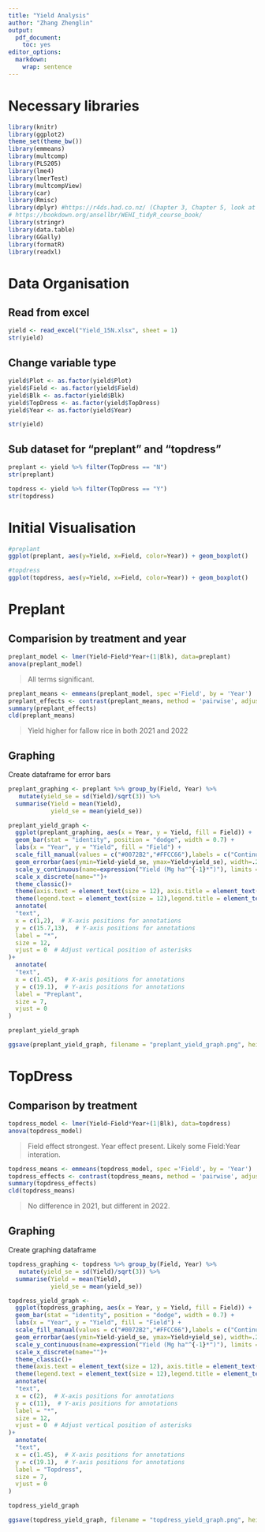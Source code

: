 ```yaml
---
title: "Yield Analysis"
author: "Zhang Zhenglin"
output:
  pdf_document:
    toc: yes
editor_options:
  markdown:
    wrap: sentence
---
```


# Necessary libraries

```r
library(knitr)
library(ggplot2)
theme_set(theme_bw())
library(emmeans)
library(multcomp)
library(PLS205)
library(lme4)
library(lmerTest)
library(multcompView)
library(car)
library(Rmisc) 
library(dplyr) #https://r4ds.had.co.nz/ (Chapter 3, Chapter 5, look at filter and select)
# https://bookdown.org/ansellbr/WEHI_tidyR_course_book/
library(stringr) 
library(data.table)
library(GGally)
library(formatR)
library(readxl)
```

# Data Organisation

## Read from excel

```r
yield <- read_excel("Yield_15N.xlsx", sheet = 1)
str(yield)
```

## Change variable type

```r
yield$Plot <- as.factor(yield$Plot)
yield$Field <- as.factor(yield$Field)
yield$Blk <- as.factor(yield$Blk)
yield$TopDress <- as.factor(yield$TopDress)
yield$Year <- as.factor(yield$Year)

str(yield)
```

## Sub dataset for "preplant" and "topdress"

```r
preplant <- yield %>% filter(TopDress == "N")
str(preplant)

topdress <- yield %>% filter(TopDress == "Y")
str(topdress)
```

# Initial Visualisation

```r
#preplant
ggplot(preplant, aes(y=Yield, x=Field, color=Year)) + geom_boxplot()

#topdress
ggplot(topdress, aes(y=Yield, x=Field, color=Year)) + geom_boxplot()
```

# Preplant

## Comparision by treatment and year

```r
preplant_model <- lmer(Yield~Field*Year+(1|Blk), data=preplant)
anova(preplant_model)
```

> All terms significant.

```r
preplant_means <- emmeans(preplant_model, spec ='Field', by = 'Year')
preplant_effects <- contrast(preplant_means, method = 'pairwise', adjust = "tukey")
summary(preplant_effects)
cld(preplant_means)
```

> Yield higher for fallow rice in both 2021 and 2022

## Graphing

Create dataframe for error bars

```r
preplant_graphing <- preplant %>% group_by(Field, Year) %>% 
   mutate(yield_se = sd(Yield)/sqrt(3)) %>% 
  summarise(Yield = mean(Yield),
            yield_se = mean(yield_se))
```

```r
preplant_yield_graph <-
  ggplot(preplant_graphing, aes(x = Year, y = Yield, fill = Field)) +
  geom_bar(stat = "identity", position = "dodge", width = 0.7) +
  labs(x = "Year", y = "Yield", fill = "Field") +
  scale_fill_manual(values = c("#0072B2","#FFCC66"),labels = c("Continuous rice (CR)", "Fallow rice (FR)"))+
  geom_errorbar(aes(ymin=Yield-yield_se, ymax=Yield+yield_se), width=.2,position=position_dodge(0.7))+
  scale_y_continuous(name=expression("Yield (Mg ha"^{-1}*")"), limits = c(0, 20), expand = c(0, 0))+
  scale_x_discrete(name="")+
  theme_classic()+
  theme(axis.text = element_text(size = 12), axis.title = element_text(size=14))+
  theme(legend.text = element_text(size = 12),legend.title = element_text(size = 14))+
  annotate(
  "text",
  x = c(1,2),  # X-axis positions for annotations
  y = c(15.7,13),  # Y-axis positions for annotations
  label = "*",
  size = 12,
  vjust = 0  # Adjust vertical position of asterisks
)+
  annotate(
  "text",
  x = c(1.45),  # X-axis positions for annotations
  y = c(19.1),  # Y-axis positions for annotations
  label = "Preplant",
  size = 7,
  vjust = 0  
)

preplant_yield_graph
```

```r
ggsave(preplant_yield_graph, filename = "preplant_yield_graph.png", height = 15, width = 20, units = "cm", dpi=1000)
```

# TopDress

## Comparison by treatment

```r
topdress_model <- lmer(Yield~Field*Year+(1|Blk), data=topdress)
anova(topdress_model)
```

> Field effect strongest. Year effect present. Likely some Field:Year interation. 

```r
topdress_means <- emmeans(topdress_model, spec ='Field', by = 'Year')
topdress_effects <- contrast(topdress_means, method = 'pairwise', adjust = "tukey")
summary(topdress_effects)
cld(topdress_means)
```

> No difference in 2021, but different in 2022.

## Graphing

Create graphing dataframe

```r
topdress_graphing <- topdress %>% group_by(Field, Year) %>% 
   mutate(yield_se = sd(Yield)/sqrt(3)) %>% 
  summarise(Yield = mean(Yield),
            yield_se = mean(yield_se))
```

```r
topdress_yield_graph <-
  ggplot(topdress_graphing, aes(x = Year, y = Yield, fill = Field)) +
  geom_bar(stat = "identity", position = "dodge", width = 0.7) +
  labs(x = "Year", y = "Yield", fill = "Field") +
  scale_fill_manual(values = c("#0072B2","#FFCC66"),labels = c("Continuous rice (CR)", "Fallow rice (FR)"))+
  geom_errorbar(aes(ymin=Yield-yield_se, ymax=Yield+yield_se), width=.2,position=position_dodge(0.7))+
  scale_y_continuous(name=expression("Yield (Mg ha"^{-1}*")"), limits = c(0, 20), expand = c(0, 0))+
  scale_x_discrete(name="")+
  theme_classic()+
  theme(axis.text = element_text(size = 12), axis.title = element_text(size=14))+
  theme(legend.text = element_text(size = 12),legend.title = element_text(size = 14))+
  annotate(
  "text",
  x = c(2),  # X-axis positions for annotations
  y = c(11),  # Y-axis positions for annotations
  label = "*",
  size = 12,
  vjust = 0  # Adjust vertical position of asterisks
)+
  annotate(
  "text",
  x = c(1.45),  # X-axis positions for annotations
  y = c(19.1),  # Y-axis positions for annotations
  label = "Topdress",
  size = 7,
  vjust = 0  
)

topdress_yield_graph
```


```r
ggsave(topdress_yield_graph, filename = "topdress_yield_graph.png", height = 15, width = 20, units = "cm", dpi=1000)
```

